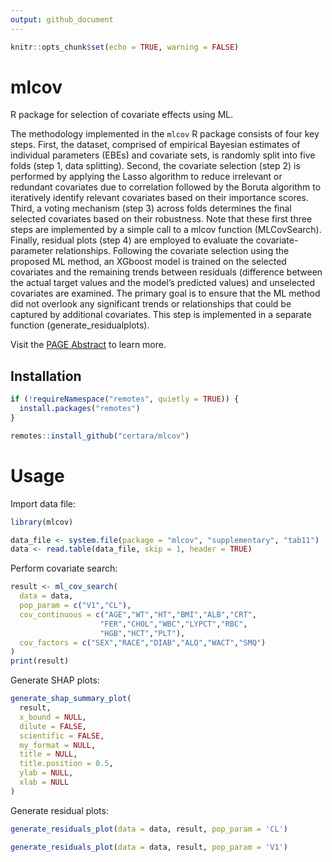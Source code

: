```yaml
---
output: github_document
---
```


```r
knitr::opts_chunk$set(echo = TRUE, warning = FALSE)
```

# mlcov

R package for selection of covariate effects using ML.

The methodology implemented in the `mlcov` R package consists of four key steps. First, the dataset, comprised of empirical Bayesian estimates of individual parameters (EBEs) and covariate sets, is randomly split into five folds (step 1, data splitting). Second, the covariate selection (step 2) is performed by applying the Lasso algorithm to reduce irrelevant or redundant covariates due to correlation followed by the Boruta algorithm to iteratively identify relevant covariates based on their importance scores. Third, a voting mechanism (step 3) across folds determines the final selected covariates based on their robustness. Note that these first three steps are implemented by a simple call to a mlcov function (MLCovSearch). Finally, residual plots (step 4) are employed to evaluate the covariate-parameter relationships. Following the covariate selection using the proposed ML method, an XGboost model is trained on the selected covariates and the remaining trends between residuals (difference between the actual target values and the model's predicted values) and unselected covariates are examined. The primary goal is to ensure that the ML method did not overlook any significant trends or relationships that could be captured by additional covariates. This step is implemented in a separate function (generate_residualplots).

Visit the [PAGE Abstract](https://www.page-meeting.org/?abstract=10996) to learn more.

## Installation

```r
if (!requireNamespace("remotes", quietly = TRUE)) {
  install.packages("remotes")
}

remotes::install_github("certara/mlcov")
```

# Usage

Import data file:

```r
library(mlcov)

data_file <- system.file(package = "mlcov", "supplementary", "tab11")
data <- read.table(data_file, skip = 1, header = TRUE)
```

Perform covariate search:

```r
result <- ml_cov_search(
  data = data,
  pop_param = c("V1","CL"),
  cov_continuous = c("AGE","WT","HT","BMI","ALB","CRT",
                    "FER","CHOL","WBC","LYPCT","RBC",
                    "HGB","HCT","PLT"),
  cov_factors = c("SEX","RACE","DIAB","ALQ","WACT","SMQ")
)
print(result)
```

Generate SHAP plots:

```r
generate_shap_summary_plot(
  result,
  x_bound = NULL,
  dilute = FALSE,
  scientific = FALSE,
  my_format = NULL,
  title = NULL,
  title.position = 0.5,
  ylab = NULL,
  xlab = NULL
)

```

Generate residual plots:

```r
generate_residuals_plot(data = data, result, pop_param = 'CL')
```

```r
generate_residuals_plot(data = data, result, pop_param = 'V1')
```

